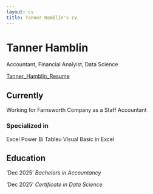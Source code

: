 ```yaml
---
layout: cv
title: Tanner Hamblin's cv
---
```

# Tanner Hamblin
Accountant, Financial Analyist, Data Science

<div id="webaddress">
<a href="https://docs.google.com/document/d/1Hg1M4j8iGkRUvvMjZ-6G9dYgAguZ4pyu/edit?usp=drive_link&ouid=104545478070412040670&rtpof=true&sd=true">Tanner_Hamblin_Resume</a>
</div>


## Currently

Working for Farnsworth Company as a Staff Accountant

### Specialized in

Excel
Power Bi
Tableu
Visual Basic in Excel  




## Education

'Dec 2025'
_Bachelors in Accountancy_

'Dec 2025'
_Certificate in Data Science_





<!-- ### Footer

Last updated: May 2013 -->